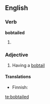 ==English==

===Verb===
'''bobtailed'''

# {{past of|bobtail}}

===Adjective===
{{en-adj}}

# Having a [[bobtail]]

====Translations====
{{trans-top|having a bobtail}}
* Finnish: {{t|fi|töpöhäntäinen}}
{{trans-mid}}
{{trans-bottom}}

[[te:bobtailed]]